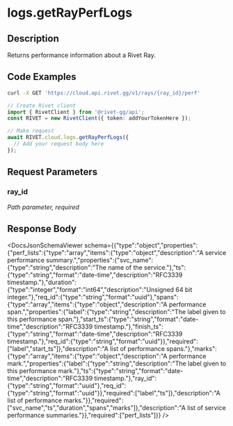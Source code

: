 

# logs.getRayPerfLogs

## Description

Returns performance information about a Rivet Ray.


## Code Examples

<CodeGroup title='Request' tag='GET' label='https://cloud.api.rivet.gg/v1/rays/{ray_id}/perf'>

```bash {{ title: 'cURL' }}
curl -X GET 'https://cloud.api.rivet.gg/v1/rays/{ray_id}/perf'
```

```ts
// Create Rivet client
import { RivetClient } from '@rivet-gg/api';
const RIVET = new RivetClient({ token: addYourTokenHere });

// Make request
await RIVET.cloud.logs.getRayPerfLogs({
  // Add your request body here
});
```

</CodeGroup>


## Request Parameters


### ray_id

_Path parameter, required_





## Response Body

<DocsJsonSchemaViewer schema={{"type":"object","properties":{"perf_lists":{"type":"array","items":{"type":"object","description":"A service performance summary.","properties":{"svc_name":{"type":"string","description":"The name of the service."},"ts":{"type":"string","format":"date-time","description":"RFC3339 timestamp."},"duration":{"type":"integer","format":"int64","description":"Unsigned 64 bit integer."},"req_id":{"type":"string","format":"uuid"},"spans":{"type":"array","items":{"type":"object","description":"A performance span.","properties":{"label":{"type":"string","description":"The label given to this performance span."},"start_ts":{"type":"string","format":"date-time","description":"RFC3339 timestamp."},"finish_ts":{"type":"string","format":"date-time","description":"RFC3339 timestamp."},"req_id":{"type":"string","format":"uuid"}},"required":["label","start_ts"]},"description":"A list of performance spans."},"marks":{"type":"array","items":{"type":"object","description":"A performance mark.","properties":{"label":{"type":"string","description":"The label given to this performance mark."},"ts":{"type":"string","format":"date-time","description":"RFC3339 timestamp."},"ray_id":{"type":"string","format":"uuid"},"req_id":{"type":"string","format":"uuid"}},"required":["label","ts"]},"description":"A list of performance marks."}},"required":["svc_name","ts","duration","spans","marks"]},"description":"A list of service performance summaries."}},"required":["perf_lists"]}} />


